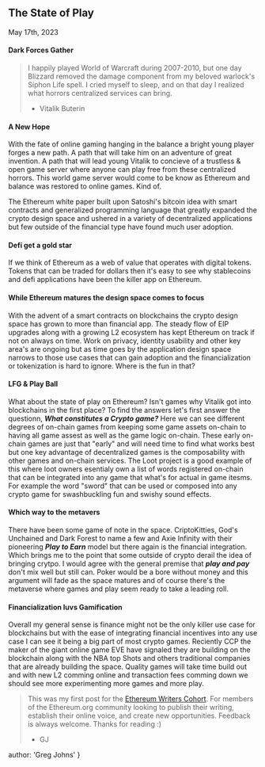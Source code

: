 
## The State of Play
<time>May 17th, 2023</time>

#### Dark Forces Gather
> I happily played World of Warcraft during 2007-2010, but one day Blizzard removed the damage component from my beloved warlock's Siphon Life spell. I cried myself to sleep, and on that day I realized what horrors centralized services can bring.
> - Vitalik Buterin

#### A New Hope
With the fate of online gaming hanging in the balance a bright young player forges a new path. A path that will take him on an adventure of great invention. A path that will lead young Vitalik to concieve of a trustless & open game server where anyone can play free from these centralized horrors. This world game server would come to be know as Ethereum and balance was restored to online games. Kind of.

The Ethereum white paper built upon Satoshi's bitcoin idea with smart contracts and generalized programming language that greatly expanded the crypto design space and ushered in a variety of decentralized applications but few outside of the financial type have found much user adoption.

#### Defi get a gold star

If we think of Ethereum as a web of value that operates with digital tokens. Tokens that can be traded for dollars then it's easy to see why stablecoins and defi applications have been the killer app on Ethereum. 

#### While Ethereum matures the design space comes to focus
With the advent of a smart contracts on blockchains the crypto design space has grown to more than financial app. The steady flow of EIP upgrades along with a growing L2 ecosystem has kept Ethereum on track if not on always on time. Work on privacy, identity usability and other key area's are ongoing but as time goes by the application design space narrows to those use cases that can gain adoption and the financialization or tokenization is hard to ignore. Where is the fun in that?

#### LFG & Play Ball
What about the state of play on Ethereum? Isn't games why Vitalik got into blockchains in the first place? To find the answers let's first answer the questionn, ***What constitutes a Crypto game?*** Here we can see different degrees of on-chain games from keeping some game assets on-chain to having all game assest as well as the game logic on-chain. These early on-chain games are just that "early" and will need time to find what works best but one key advantage of decentralized games is the composability with other games and on-chain services. The Loot project is a good example of this where loot owners esentialy own a list of words registered on-chain that can be integrated into any game that what's for actual in game itesms. For example the word "sword" that can be used or composed into any crypto game for swashbuckling fun and swishy sound effects.

#### Which way to the metavers
There have been some game of note in the space. CriptoKitties, God's Unchained and Dark Forest to name a few and Axie Infinity with their pioneering ***Play to Earn*** model but there again is the financial integration. Which brings me to the point that some outside of crypto derail the idea of bringing crytpo. I would agree with the general premise that ***play and pay*** don't mix well but still can. Poker would be a bore without money and this argument will fade as the space matures and of course there's the metaverse where games and play seem ready to take a leading roll.

#### Financialization luvs Gamification
Overall my general sense is finance might not be the only killer use case for blockchains but with the ease of integrating financial incentives into any use case I can see it being a big part of most crypto games. Reciently CCP the maker of the giant online game EVE have signaled they are building on the blockchain along with the NBA top Shots and others traditional companies that are already building the space. Quality games will take time build out and with new L2 comming online and transaction fees comming down we should see more experimenting more games and more play.

> This was my first post for the [Ethereum Writers Cohort](https://ethereumwriterscohort.carrd.co/). For members of the Ethereum.org community looking to publish their writing, establish their online voice, and create new opportunities. Feedback is always welcome. Thanks for reading :)
> - GJ

  author: 'Greg Johns'
}

